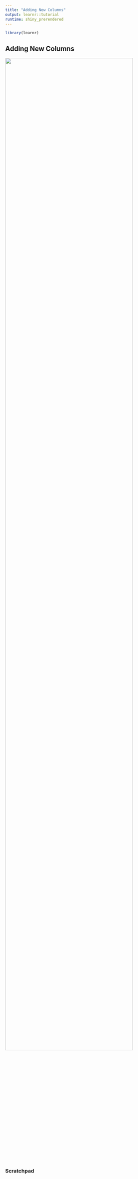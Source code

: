 ```yaml
---
title: "Adding New Columns"
output: learnr::tutorial
runtime: shiny_prerendered
---
```

```r
library(learnr)
```
## Adding New Columns

![](https://youtu.be/stNOP4B1aGE){width="90%"}

### Scratchpad
```r

```